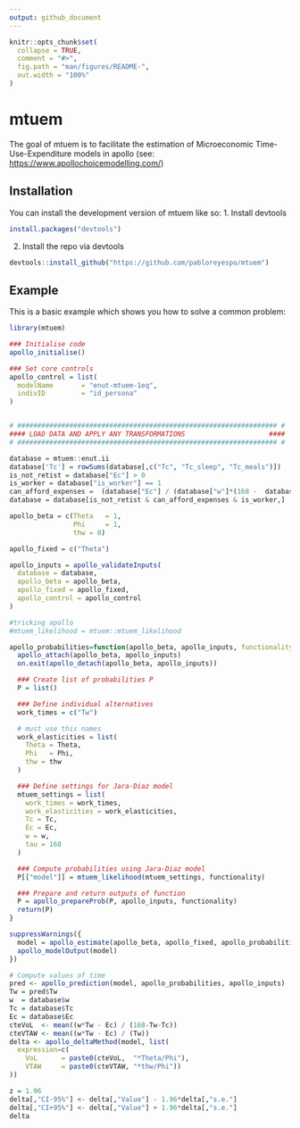 ```yaml
---
output: github_document
---
```


<!-- README.md is generated from README.Rmd. Please edit that file -->

```r
knitr::opts_chunk$set(
  collapse = TRUE,
  comment = "#>",
  fig.path = "man/figures/README-",
  out.width = "100%"
)
```

# mtuem

<!-- badges: start -->

<!-- badges: end -->

The goal of mtuem is to facilitate the estimation of Microeconomic Time-Use-Expenditure models in apollo (see: <https://www.apollochoicemodelling.com/>)

## Installation

You can install the development version of mtuem like so: 
1. Install devtools

``` r
install.packages("devtools")
```

2.  Install the repo via devtools

``` r
devtools::install_github("https://github.com/pabloreyespo/mtuem")
```

## Example

This is a basic example which shows you how to solve a common problem:

```r
library(mtuem)

### Initialise code
apollo_initialise()

### Set core controls
apollo_control = list(
  modelName       = "enut-mtuem-1eq",
  indivID         = "id_persona"
)


# ################################################################# #
#### LOAD DATA AND APPLY ANY TRANSFORMATIONS                     ####
# ################################################################# #

database = mtuem::enut.ii
database['Tc'] = rowSums(database[,c("Tc", "Tc_sleep", "Tc_meals")])
is_not_retist = database["Ec"] > 0
is_worker = database["is_worker"] == 1
can_afford_expenses =  (database["Ec"] / (database["w"]*(168 -  database["Tc"]))) < 1
database = database[is_not_retist & can_afford_expenses & is_worker,]

apollo_beta = c(Theta   = 1,
                Phi     = 1,
                thw = 0)

apollo_fixed = c("Theta")

apollo_inputs = apollo_validateInputs(
  database = database,
  apollo_beta = apollo_beta,
  apollo_fixed = apollo_fixed,
  apollo_control = apollo_control 
)

#tricking apollo
#mtuem_likelihood = mtuem::mtuem_likelihood

apollo_probabilities=function(apollo_beta, apollo_inputs, functionality="estimate"){
  apollo_attach(apollo_beta, apollo_inputs)
  on.exit(apollo_detach(apollo_beta, apollo_inputs))

  ### Create list of probabilities P
  P = list()

  ### Define individual alternatives
  work_times = c("Tw")

  # must use this names
  work_elasticities = list(
    Theta = Theta,
    Phi   = Phi,
    thw = thw
  )

  ### Define settings for Jara-Diaz model
  mtuem_settings = list(
    work_times = work_times,
    work_elasticities = work_elasticities,
    Tc = Tc,
    Ec = Ec,
    w = w,
    tau = 168
  )

  ### Compute probabilities using Jara-Diaz model
  P[["model"]] = mtuem_likelihood(mtuem_settings, functionality)

  ### Prepare and return outputs of function
  P = apollo_prepareProb(P, apollo_inputs, functionality)
  return(P)
}

suppressWarnings({
  model = apollo_estimate(apollo_beta, apollo_fixed, apollo_probabilities, apollo_inputs)
  apollo_modelOutput(model)
})

# Compute values of time
pred <- apollo_prediction(model, apollo_probabilities, apollo_inputs)
Tw = pred$Tw
w  = database$w
Tc = database$Tc
Ec = database$Ec
cteVoL  <- mean((w*Tw - Ec) / (168-Tw-Tc))
cteVTAW <- mean((w*Tw - Ec) / (Tw))
delta <- apollo_deltaMethod(model, list(
  expression=c(
    VoL      = paste0(cteVoL,  "*Theta/Phi"),
    VTAW     = paste0(cteVTAW, "*thw/Phi"))
))

z = 1.96
delta[,"CI-95%"] <- delta[,"Value"] - 1.96*delta[,"s.e."]
delta[,"CI+95%"] <- delta[,"Value"] + 1.96*delta[,"s.e."]
delta
```
